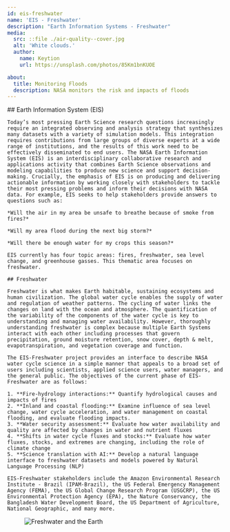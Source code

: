 ```yaml
---
id: eis-freshwater
name: 'EIS - Freshwater'
description: "Earth Information Systems - Freshwater"
media:
  src: ::file ./air-quality--cover.jpg
  alt: 'White clouds.'
  author:
    name: Keytion
    url: https://unsplash.com/photos/85Km1bnKUOE

about:
  title: Monitoring Floods
  description: NASA monitors the risk and impacts of floods
---
```

<Block>
  <Prose>
    ## Earth Information System (EIS)

    Today’s most pressing Earth Science research questions increasingly require an integrated observing and analysis strategy that synthesizes many datasets with a variety of simulation models. This integration requires contributions from large groups of diverse experts at a wide range of institutions, and the results of this work need to be effectively disseminated to end users. The NASA Earth Information System (EIS) is an interdisciplinary collaborative research and applications activity that combines Earth Science observations and modeling capabilities to produce new science and support decision-making. Crucially, the emphasis of EIS is on producing and delivering actionable information by working closely with stakeholders to tackle their most pressing problems and inform their decisions with NASA data. For example, EIS seeks to help stakeholders provide answers to questions such as:

    *Will the air in my area be unsafe to breathe because of smoke from fires?​*

    *Will my area flood during the next big storm?​*

    *Will there be enough water for my crops this season?​*

    EIS currently has four topic areas: fires, freshwater, sea level change, and greenhouse gasses. This thematic area focuses on freshwater.

    ## Freshwater

    Freshwater is what makes Earth habitable, sustaining ecosystems and human civilization. The global water cycle enables the supply of water and regulation of weather patterns. The cycling of water links the changes on land with the ocean and atmosphere. The quantification of the variability of the components of the water cycle is key to understanding and managing water availability. However, thoroughly understanding freshwater is complex because multiple Earth Systems interact with each other including processes that govern precipitation, ground moisture retention, snow cover, depth & melt, evapotranspiration, and vegetation coverage and function. 

    The EIS-Freshwater project provides an interface to describe NASA water cycle science in a simple manner that appeals to a broad set of users including scientists, applied science users, water managers, and the general public. The objectives of the current phase of EIS-Freshwater are as follows:

    1. **Fire-hydrology interactions:** Quantify hydrological causes and impacts of fires
    2. **Inland and coastal flooding:** Examine influence of sea level change, water cycle acceleration, and water management on coastal flooding, and evaluate flooding impacts.
    3. **Water security assessment:** Evaluate how water availability and quality are affected by changes in water and nutrient fluxes
    4. **Shifts in water cycle fluxes and stocks:** Evaluate how water fluxes, stocks, and extremes are changing, including the role of climate change
    5. **Science translation with AI:** Develop a natural language interface to freshwater datasets and models powered by Natural Language Processing (NLP)

    EIS-Freshwater stakeholders include the Amazon Environmental Research Institute - Brazil (IPAM-Brazil), the US Federal Emergency Management Agency (FEMA), the US Global Change Research Program (USGCRP), the US Environmental Protection Agency (EPA), the Nature Conservancy, the Bangladesh Water Development Board, the US Department of Agriculture, National Geographic, and many more.

  </Prose>
</Block>

<Block>
 <Figure>
  <Image
    src={new URL('./eis-freshwater-about.png', import.meta.url).href}
    alt="Freshwater and the Earth"
    />
  </Figure>
</Block>